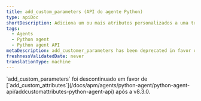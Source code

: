 ```yaml
---
title: add_custom_parameters (API do agente Python)
type: apiDoc
shortDescription: Adiciona um ou mais atributos personalizados a uma transação.
tags:
  - Agents
  - Python agent
  - Python agent API
metaDescription: add_customer_parameters has been deprecated in favor of add_customer_attributes.
freshnessValidatedDate: never
translationType: machine
---
```


<Callout variant="important">
  `add_custom_parameters` foi descontinuado em favor de [`add_custom_attributes`](/docs/apm/agents/python-agent/python-agent-api/addcustomattributes-python-agent-api) após a v8.3.0.
</Callout>